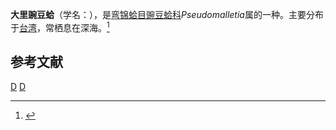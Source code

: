 {{Speciesbox
| taxon = Pseudomalletia taliensis
| binomial_authority = (Lan et Lee, 2001)
}}
'''大里豌豆蛤'''（学名：''{{lang|la|Pseudomalletia taliensis}}''），是[[弯锦蛤目|弯锦蛤目]][[豌豆蛤科|豌豆蛤科]]''Pseudomalletia''属的一种。主要分布于[[台湾|台湾]]，常栖息在深海。<ref>{{cite web|url=http://shell.sinica.edu.tw/chinese/shellbase_detail.php?science_no=2927|title=国际贝库：大里豌豆蛤|publisher=台湾贝类资料库|accessdate=2009-08-11|archive-date=2016-03-04|archive-url=https://web.archive.org/web/20160304124145/http://shell.sinica.edu.tw/chinese/shellbase_detail.php?science_no=2927|dead-url=no}}</ref>

== 参考文献 ==
{{reflist}}
{{Taxonbar|from=Q10938252}}

[[Category:_2001年描述的动物|D]]
[[Category:豌豆蛤科|D]]